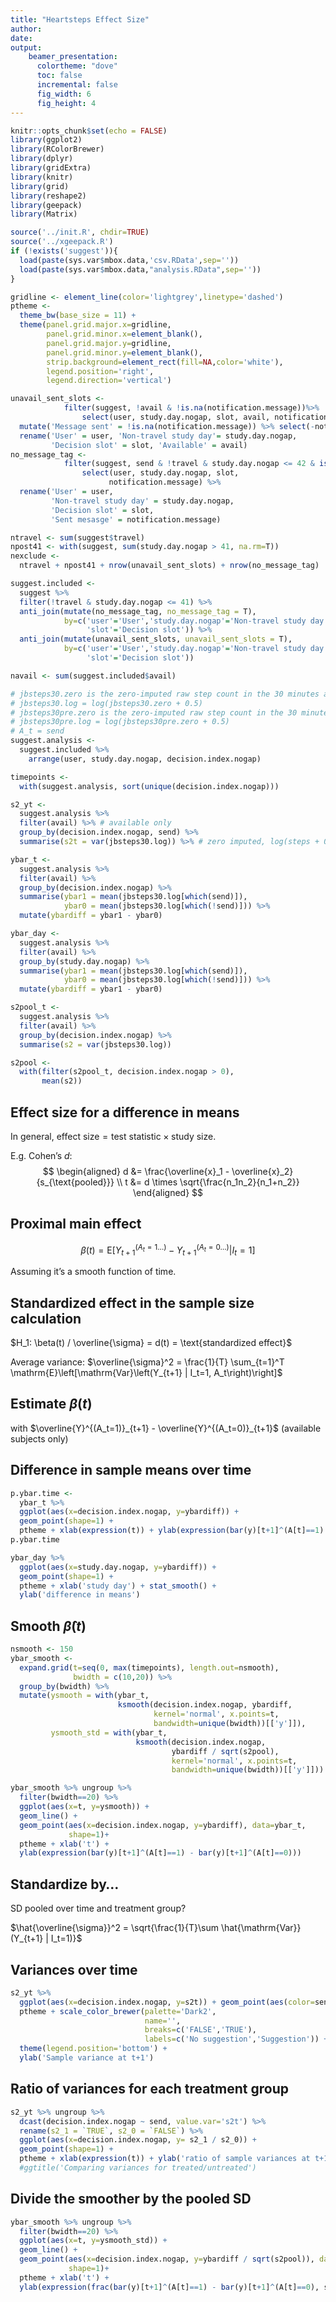 ```yaml
---
title: "Heartsteps Effect Size"
author: 
date: 
output: 
    beamer_presentation:
      colortheme: "dove"
      toc: false
      incremental: false
      fig_width: 6
      fig_height: 4
---
```


```r
knitr::opts_chunk$set(echo = FALSE)
library(ggplot2)
library(RColorBrewer)
library(dplyr)
library(gridExtra)
library(knitr)
library(grid)
library(reshape2)
library(geepack)
library(Matrix)

source('../init.R', chdir=TRUE)
source('../xgeepack.R')
if (!exists('suggest')){
  load(paste(sys.var$mbox.data,'csv.RData',sep=''))
  load(paste(sys.var$mbox.data,"analysis.RData",sep=''))
}

gridline <- element_line(color='lightgrey',linetype='dashed')
ptheme <-
  theme_bw(base_size = 11) +
  theme(panel.grid.major.x=gridline,
        panel.grid.minor.x=element_blank(),
        panel.grid.major.y=gridline,
        panel.grid.minor.y=element_blank(),
        strip.background=element_rect(fill=NA,color='white'),
        legend.position='right',
        legend.direction='vertical')
```


```r

unavail_sent_slots <-
            filter(suggest, !avail & !is.na(notification.message))%>%
                select(user, study.day.nogap, slot, avail, notification.message) %>%
  mutate('Message sent' = !is.na(notification.message)) %>% select(-notification.message) %>%
  rename('User' = user, 'Non-travel study day'= study.day.nogap,
         'Decision slot' = slot, 'Available' = avail)
no_message_tag <- 
            filter(suggest, send & !travel & study.day.nogap <= 42 & is.na(send.sedentary)) %>%
                select(user, study.day.nogap, slot, 
                      notification.message) %>%
  rename('User' = user,
         'Non-travel study day' = study.day.nogap,
         'Decision slot' = slot,
         'Sent mesasge' = notification.message)

ntravel <- sum(suggest$travel)
npost41 <- with(suggest, sum(study.day.nogap > 41, na.rm=T))
nexclude <- 
  ntravel + npost41 + nrow(unavail_sent_slots) + nrow(no_message_tag)

suggest.included <- 
  suggest %>%
  filter(!travel & study.day.nogap <= 41) %>%
  anti_join(mutate(no_message_tag, no_message_tag = T),
            by=c('user'='User','study.day.nogap'='Non-travel study day',
                 'slot'='Decision slot')) %>%
  anti_join(mutate(unavail_sent_slots, unavail_sent_slots = T),
            by=c('user'='User','study.day.nogap'='Non-travel study day',
                 'slot'='Decision slot'))

navail <- sum(suggest.included$avail)

# jbsteps30.zero is the zero-imputed raw step count in the 30 minutes after decision
# jbsteps30.log = log(jbsteps30.zero + 0.5)
# jbsteps30pre.zero is the zero-imputed raw step count in the 30 minutes prior to decision
# jbsteps30pre.log = log(jbsteps30pre.zero + 0.5)
# A_t = send
suggest.analysis <-
  suggest.included %>%
    arrange(user, study.day.nogap, decision.index.nogap)

```

```r


timepoints <-
  with(suggest.analysis, sort(unique(decision.index.nogap)))

s2_yt <-
  suggest.analysis %>%
  filter(avail) %>% # available only
  group_by(decision.index.nogap, send) %>%
  summarise(s2t = var(jbsteps30.log)) %>% # zero imputed, log(steps + 0.5)

ybar_t <- 
  suggest.analysis %>%
  filter(avail) %>%
  group_by(decision.index.nogap) %>%
  summarise(ybar1 = mean(jbsteps30.log[which(send)]),
            ybar0 = mean(jbsteps30.log[which(!send)])) %>%
  mutate(ybardiff = ybar1 - ybar0)

ybar_day <-
  suggest.analysis %>%
  filter(avail) %>%
  group_by(study.day.nogap) %>%
  summarise(ybar1 = mean(jbsteps30.log[which(send)]),
            ybar0 = mean(jbsteps30.log[which(!send)])) %>%
  mutate(ybardiff = ybar1 - ybar0)

s2pool_t <- 
  suggest.analysis %>%
  filter(avail) %>%
  group_by(decision.index.nogap) %>%
  summarise(s2 = var(jbsteps30.log))

s2pool <-
  with(filter(s2pool_t, decision.index.nogap > 0),
       mean(s2))

```


## Effect size for a difference in means

In general, $\text{effect size} = \text{test statistic} \times \text{study size}$.

E.g. Cohen's $d$:
$$
\begin{aligned} 
d &= \frac{\overline{x}_1 - \overline{x}_2}{s_{\text{pooled}}} \\
t &= d \times \sqrt{\frac{n_1n_2}{n_1+n_2}}
\end{aligned}
$$

## Proximal main effect

$$ \beta(t) = \mathrm{E}\left[\left.Y_{t+1}^{(A_t=1\ldots)} - Y_{t+1}^{(A_t=0\ldots)} \right|I_t=1\right]$$

Assuming it's a smooth function of time.

## Standardized effect in the sample size calculation

$H_1: \beta(t) / \overline{\sigma} = d(t) = \text{standardized effect}$

\vspace{12pt}

Average variance: $\overline{\sigma}^2 = \frac{1}{T} \sum_{t=1}^T \mathrm{E}\left[\mathrm{Var}\left(Y_{t+1} | I_t=1, A_t\right)\right]$

## Estimate $\beta(t)$

with $\overline{Y}^{(A_t=1)}_{t+1} - \overline{Y}^{(A_t=0)}_{t+1}$ (available subjects only)

## Difference in sample means over time

```r

p.ybar.time <- 
  ybar_t %>%
  ggplot(aes(x=decision.index.nogap, y=ybardiff)) +
  geom_point(shape=1) +
  ptheme + xlab(expression(t)) + ylab(expression(bar(y)[t+1]^(A[t]==1) - bar(y)[t+1]^(A[t]==0)))
p.ybar.time

```

```r

ybar_day %>%
  ggplot(aes(x=study.day.nogap, y=ybardiff)) +
  geom_point(shape=1) +
  ptheme + xlab('study day') + stat_smooth() +
  ylab('difference in means')

```


## Smooth $\hat{\beta}(t)$

```r

nsmooth <- 150
ybar_smooth <-
  expand.grid(t=seq(0, max(timepoints), length.out=nsmooth),
              bwidth = c(10,20)) %>%
  group_by(bwidth) %>%
  mutate(ysmooth = with(ybar_t,
                        ksmooth(decision.index.nogap, ybardiff,
                                kernel='normal', x.points=t,
                                bandwidth=unique(bwidth))[['y']]),
         ysmooth_std = with(ybar_t, 
                            ksmooth(decision.index.nogap,
                                    ybardiff / sqrt(s2pool),
                                    kernel='normal', x.points=t,
                                    bandwidth=unique(bwidth))[['y']]))

```

```r
ybar_smooth %>% ungroup %>%
  filter(bwidth==20) %>% 
  ggplot(aes(x=t, y=ysmooth)) +
  geom_line() +
  geom_point(aes(x=decision.index.nogap, y=ybardiff), data=ybar_t,
             shape=1)+ 
  ptheme + xlab('t') +
  ylab(expression(bar(y)[t+1]^(A[t]==1) - bar(y)[t+1]^(A[t]==0)))

```

## Standardize by...

SD pooled over time and treatment group? 

$\hat{\overline{\sigma}}^2 = \sqrt{\frac{1}{T}\sum \hat{\mathrm{Var}}(Y_{t+1} | I_t=1)}$

## Variances over time

```r

s2_yt %>%
  ggplot(aes(x=decision.index.nogap, y=s2t)) + geom_point(aes(color=send), shape=1) +
  ptheme + scale_color_brewer(palette='Dark2',
                              name='',
                              breaks=c('FALSE','TRUE'),
                              labels=c('No suggestion','Suggestion')) +
  theme(legend.position='bottom') +
  ylab('Sample variance at t+1') 
```


## Ratio of variances for each treatment group
```r

s2_yt %>% ungroup %>%
  dcast(decision.index.nogap ~ send, value.var='s2t') %>% 
  rename(s2_1 = `TRUE`, s2_0 = `FALSE`) %>%
  ggplot(aes(x=decision.index.nogap, y= s2_1 / s2_0)) + 
  geom_point(shape=1) +
  ptheme + xlab(expression(t)) + ylab('ratio of sample variances at t+1')
  #ggtitle('Comparing variances for treated/untreated')

```


## Divide the smoother by the pooled SD

```r

ybar_smooth %>% ungroup %>%
  filter(bwidth==20) %>% 
  ggplot(aes(x=t, y=ysmooth_std)) +
  geom_line() +
  geom_point(aes(x=decision.index.nogap, y=ybardiff / sqrt(s2pool)), data=ybar_t,
             shape=1)+ 
  ptheme + xlab('t') + 
  ylab(expression(frac(bar(y)[t+1]^(A[t]==1) - bar(y)[t+1]^(A[t]==0), s[plain(pool)])))

```

